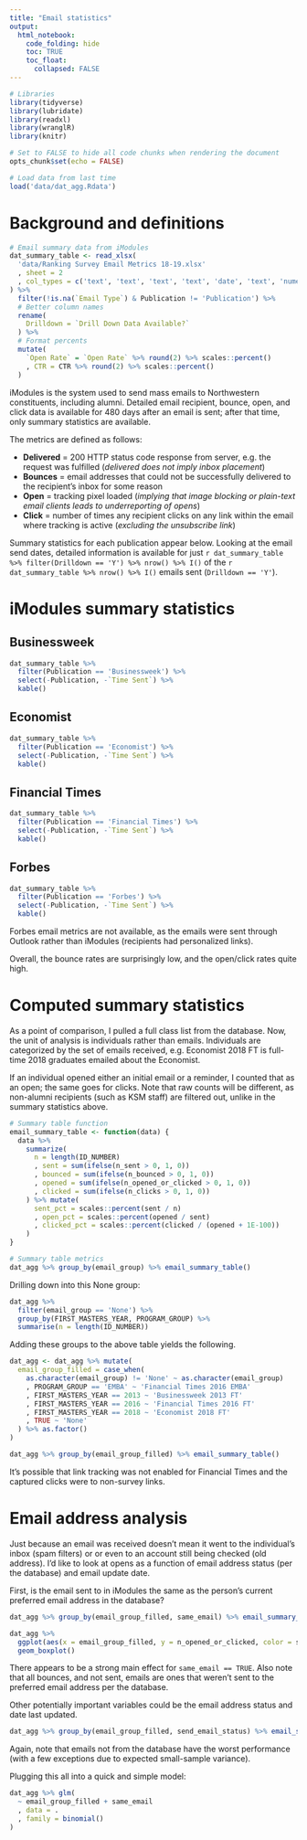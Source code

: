 ```yaml
---
title: "Email statistics"
output:
  html_notebook:
    code_folding: hide
    toc: TRUE
    toc_float:
      collapsed: FALSE
---
```


<style>
#header .btn-group {
    display: none;
}
</style>

```r
# Libraries
library(tidyverse)
library(lubridate)
library(readxl)
library(wranglR)
library(knitr)

# Set to FALSE to hide all code chunks when rendering the document
opts_chunk$set(echo = FALSE)

# Load data from last time
load('data/dat_agg.Rdata')
```

# Background and definitions

```r
# Email summary data from iModules
dat_summary_table <- read_xlsx(
  'data/Ranking Survey Email Metrics 18-19.xlsx'
  , sheet = 2
  , col_types = c('text', 'text', 'text', 'text', 'date', 'text', 'numeric', 'numeric', 'numeric', 'numeric', 'numeric', 'numeric', 'numeric', 'numeric', 'text')
) %>%
  filter(!is.na(`Email Type`) & Publication != 'Publication') %>%
  # Better column names
  rename(
    Drilldown = `Drill Down Data Available?`
  ) %>%
  # Format percents
  mutate(
    `Open Rate` = `Open Rate` %>% round(2) %>% scales::percent()
    , CTR = CTR %>% round(2) %>% scales::percent()
  )
```

iModules is the system used to send mass emails to Northwestern constituents, including alumni. Detailed email recipient, bounce, open, and click data is available for 480 days after an email is sent; after that time, only summary statistics are available.

The metrics are defined as follows:

* **Delivered** = 200 HTTP status code response from server, e.g. the request was fulfilled (*delivered does not imply inbox placement*)
* **Bounces** = email addresses that could not be successfully delivered to the recipient's inbox for some reason
* **Open** = tracking pixel loaded (*implying that image blocking or plain-text email clients leads to underreporting of opens*)
* **Click** = number of times any recipient clicks on any link within the email where tracking is active (*excluding the unsubscribe link*)

Summary statistics for each publication appear below. Looking at the email send dates, detailed information is available for just `r dat_summary_table %>% filter(Drilldown == 'Y') %>% nrow() %>% I()` of the `r dat_summary_table %>% nrow() %>% I()` emails sent (`Drilldown == 'Y'`).

# iModules summary statistics

## Businessweek

```r
dat_summary_table %>%
  filter(Publication == 'Businessweek') %>%
  select(-Publication, -`Time Sent`) %>%
  kable()
```

## Economist

```r
dat_summary_table %>%
  filter(Publication == 'Economist') %>%
  select(-Publication, -`Time Sent`) %>%
  kable()
```

## Financial Times

```r
dat_summary_table %>%
  filter(Publication == 'Financial Times') %>%
  select(-Publication, -`Time Sent`) %>%
  kable()
```

## Forbes

```r
dat_summary_table %>%
  filter(Publication == 'Forbes') %>%
  select(-Publication, -`Time Sent`) %>%
  kable()
```

Forbes email metrics are not available, as the emails were sent through Outlook rather than iModules (recipients had personalized links).

Overall, the bounce rates are surprisingly low, and the open/click rates quite high.

# Computed summary statistics

As a point of comparison, I pulled a full class list from the database. Now, the unit of analysis is individuals rather than emails. Individuals are categorized by the set of emails received, e.g. Economist 2018 FT is full-time 2018 graduates emailed about the Economist.

If an individual opened either an initial email or a reminder, I counted that as an open; the same goes for clicks. Note that raw counts will be different, as non-alumni recipients (such as KSM staff) are filtered out, unlike in the summary statistics above.

```r
# Summary table function
email_summary_table <- function(data) {
  data %>%
    summarize(
      n = length(ID_NUMBER)
      , sent = sum(ifelse(n_sent > 0, 1, 0))
      , bounced = sum(ifelse(n_bounced > 0, 1, 0))
      , opened = sum(ifelse(n_opened_or_clicked > 0, 1, 0))
      , clicked = sum(ifelse(n_clicks > 0, 1, 0))
    ) %>% mutate(
      sent_pct = scales::percent(sent / n)
      , open_pct = scales::percent(opened / sent)
      , clicked_pct = scales::percent(clicked / (opened + 1E-100))
    )
}
```
```r
# Summary table metrics
dat_agg %>% group_by(email_group) %>% email_summary_table()
```

Drilling down into this None group:

```r
dat_agg %>%
  filter(email_group == 'None') %>%
  group_by(FIRST_MASTERS_YEAR, PROGRAM_GROUP) %>%
  summarise(n = length(ID_NUMBER))
```

Adding these groups to the above table yields the following.

```r
dat_agg <- dat_agg %>% mutate(
  email_group_filled = case_when(
    as.character(email_group) != 'None' ~ as.character(email_group)
    , PROGRAM_GROUP == 'EMBA' ~ 'Financial Times 2016 EMBA'
    , FIRST_MASTERS_YEAR == 2013 ~ 'Businessweek 2013 FT'
    , FIRST_MASTERS_YEAR == 2016 ~ 'Financial Times 2016 FT'
    , FIRST_MASTERS_YEAR == 2018 ~ 'Economist 2018 FT'
    , TRUE ~ 'None'
  ) %>% as.factor()
)
```
```r
dat_agg %>% group_by(email_group_filled) %>% email_summary_table()
```

It's possible that link tracking was not enabled for Financial Times and the captured clicks were to non-survey links.

# Email address analysis

Just because an email was received doesn't mean it went to the individual's inbox (spam filters) or or even to an account still being checked (old address). I'd like to look at opens as a function of email address status (per the database) and email update date.

First, is the email sent to in iModules the same as the person's current preferred email address in the database?

```r
dat_agg %>% group_by(email_group_filled, same_email) %>% email_summary_table()
```

```r
dat_agg %>%
  ggplot(aes(x = email_group_filled, y = n_opened_or_clicked, color = same_email)) +
  geom_boxplot()
```

There appears to be a strong main effect for `same_email == TRUE`. Also note that all bounces, and not sent, emails are ones that weren't sent to the preferred email address per the database.

Other potentially important variables could be the email address status and date last updated.

```r
dat_agg %>% group_by(email_group_filled, send_email_status) %>% email_summary_table()
```

Again, note that emails not from the database have the worst performance (with a few exceptions due to expected small-sample variance).



Plugging this all into a quick and simple model:

```r
dat_agg %>% glm(
  ~ email_group_filled + same_email
  , data = .
  , family = binomial()
)
```

